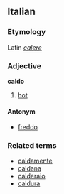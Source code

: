 ==Italian==
===Etymology===
Latin ''[[calere]]''
===Adjective===
'''caldo'''

# [[hot]]

====Antonym====
*[[freddo]]

===Related terms===
*[[caldamente]]
*[[caldana]]
*[[calderaio]]
*[[caldura]]